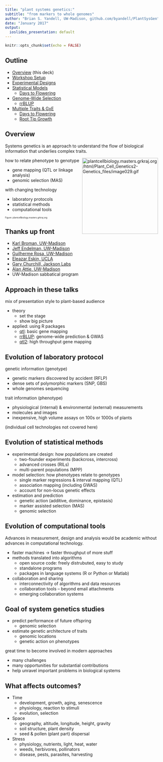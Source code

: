 ```yaml
---
title: "plant systems genetics:"
subtitle: "from markers to whole genomes"
author: "Brian S. Yandell, UW-Madison, github.com/byandell/PlantSysGen"
date: "January 2017"
output:
  ioslides_presentation: default
---
```


```r
knitr::opts_chunk$set(echo = FALSE)
```

## Outline

- [Overview](overview.html) (this deck)
- [Workshop Setup](setup.html)
- [Experimental Designs](design.html)
- [Statistical Models](models.html)
    + [Days to Flowering](osborn_model.html)
- [Genome-Wide Selection](selection.html)
    + [rrBLUP](rrBLUP.html)
- [Multiple Traits & GxE](gxe.html)
    + [Days to Flowering](osborn_two.html)
    + [Root Tip Growth](moore_time.html)

## Overview

Systems genetics is an approach to understand the flow of biological information that underlies complex traits. 

<img src="../Figs/plantcellbio.gif" alt="plantcellbiology.masters.grkraj.org/html/Plant_Cell_Genetics2-Genetics_files/image029.gif" style="width: 250px; float:right"/>

how to relate phenotype to genotype

- gene mapping (QTL or linkage analysis)
- genomic selection (MAS)

with changing technology

- laboratory protocols
- statistical methods
- computational tools

<span style="font-size: 50%">Figure: plantcellbiology.masters.grkraj.org</span>

## Thanks up front

- [Karl Broman, UW-Madison](http://kbroman.org)
- [Jeff Endelman, UW-Madison](http://potatobreeding.cals.wisc.edu/people/)
- [Guilherme Rosa, UW-Madison](http://www.ansci.wisc.edu/Facultypages/rosa.html)
- [Eleazar Eskin, UCLA](http://web.cs.ucla.edu/~eeskin/)
- [Gary Churchill, Jackson Labs](https://www.jax.org/research-and-faculty/faculty/gary-churchill)
- [Alan Attie, UW-Madison](https://biochem.wisc.edu/faculty/attie)
- UW-Madison sabbatical program

## Approach in these talks

mix of presentation style to plant-based audience

- theory
    + set the stage
    + show big picture
- applied: using R packages
    + [qtl](http://rqtl.org): basic gene mapping
    + [rrBLUP](http://potatobreeding.cals.wisc.edu/software/): genome-wide prediction & GWAS
    + [qtl2](http://kbroman.org/qtl2/): high throughput gene mapping

## Evolution of laboratory protocol

genetic information (genotype)

- genetic markers discovered by accident (RFLP)
- dense sets of polymorphic markers (SNP, GBS)
- whole genomes sequencing

trait information (phenotype)

- physiological (internal) & environmental (external) measurements
- molecules and images
- inexpensive, high volume assays on 100s or 1000s of plants

(individual cell technologies not covered here) 

## Evolution of statistical methods

- experimental design: how populations are created
    + two-founder experiments (backcross, intercross)
    + advanced crosses (RILs)
    + multi-parent populations (MPP)
- model selection: how phenotypes relate to genotypes
    + single marker regressions & interval mapping (QTL)
    + association mapping (including GWAS)
    + account for non-locus genetic effects
- estimation and prediction
    + genetic action (additive, dominance, epistasis)
    + marker assisted selection (MAS)
    + genomic selection

## Evolution of computational tools

Advances in measurement, design and analysis would be academic
without advances in computational technology. 

- faster machines -> faster throughput of more stuff
- methods translated into algorithms
    + open source code: freely distrubuted, easy to study
    + standalone programs
    + packages in language systems (R or Python or Matlab)
- collaboration and sharing
    + interconnectivity of algorithms and data resources
    + collaboration tools -- beyond email attachments
    + emerging collaboration systems

## Goal of system genetics studies

- predict performance of future offspring
    + genomic selection
- estimate genetic architecture of traits
    + genomic locations
    + genetic action on phenotypes

great time to become involved in modern approaches

- many challenges
- many opportunities for substantial contributions
- help unravel important problems in biological systems

## What affects outcomes?

- Time
    + development, growth, aging, senescence
    + physiology, reaction to stimuli
    + evolution, selection
- Space
    + geography, altitude, longitude, height, gravity
    + soil structure, plant density
    + seed & pollen (plant part) dispersal
- Stress
    + physiology, nutrients, light, heat, water
    + weeds, herbivores, pollinators
    + disease, pests, parasites, harvesting
